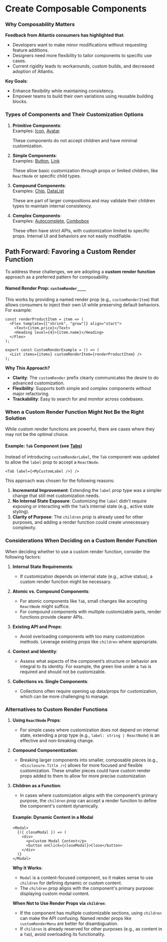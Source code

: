 
<Meta title="Guides/Creat Composable Components" />

# Create Composable Components

### Why Composability Matters

**Feedback from Atlantis consumers has highlighted that**:

- Developers want to make minor modifications without requesting feature
  additions.
- Designers need more flexibility to tailor components to specific use cases.
- Current rigidity leads to workarounds, custom builds, and decreased adoption
  of Atlantis.

**Key Goals**:

- Enhance flexibility while maintaining consistency.
- Empower teams to build their own variations using reusable building blocks.

### Types of Components and Their Customization Options

1. **Primitive Components**:  
   Examples: [Icon](..?path=/docs/components-images-and-icons-icon--docs),
   [Avatar](..?path=/docs/components-images-and-icons-avatar--docs)

   These components do not accept children and have minimal customization.

2. **Simple Components**:  
   Examples: [Button](..?path=/docs/components-actions-button--docs),
   [Link](..?path=/docs/components-text-and-typography-link--docs)

   These allow basic customization through props or limited children, like
   `ReactNode` or specific child types.

3. **Compound Components**:  
   Examples: [Chip](..?path=/docs/components-selections-chip--docs),
   [DataList](..?path=/docs/components-lists-and-tables-datalist--docs)

   These are part of larger compositions and may validate their children types
   to maintain internal consistency.

4. **Complex Components**:  
   Examples:
   [Autocomplete](..?path=/docs/components-forms-and-inputs-autocomplete--docs),
   [Combobox](..?path=/docs/components-selections-combobox--docs)

   These often have strict APIs, with customization limited to specific props.
   Internal UI and behaviors are not easily modifiable.

## Path Forward: Favoring a Custom Render Function

To address these challenges, we are adopting a **custom render function**
approach as a preferred pattern for composability.

#### Named Render Prop: `customRender____`

This works by providing a named render prop (e.g., `customRenderItem`) that
allows consumers to inject their own UI while preserving default behaviors. For
example:

```tsx
const renderProductItem = item => (
  <Flex template={["shrink", "grow"]} align="start">
    <Text>{item.price}</Text>
    <Heading level={4}>{item.name}</Heading>
  </Flex>
);

export const CustomRenderExample = () => (
  <List items={items} customRenderItem={renderProductItem} />
);
```

**Why This Approach?**

- **Clarity**: The `customRender` prefix clearly communicates the desire to do
  advanced customization.
- **Flexibility**: Supports both simple and complex components without major
  refactoring.
- **Trackability**: Easy to search for and monitor across codebases.

### When a Custom Render Function Might Not Be the Right Solution

While custom render functions are powerful, there are cases where they may not
be the optimal choice.

#### Example: `Tab` Component (see [Tabs](..?path=/docs/components-navigation-tabs--docs))

Instead of introducing `customRenderLabel`, the `Tab` component was updated to
allow the `label` prop to accept a `ReactNode`.

```tsx
<Tab label={<MyCustomLabel />} />
```

This approach was chosen for the following reasons:

1. **Incremental Improvement**: Extending the `label` prop type was a simpler
   change that still met customization needs.
2. **No Internal State Exposure**: Customizing the `label` didn’t require
   exposing or interacting with the `Tab`’s internal state (e.g., active state
   styling).
3. **Clarity of Purpose**: The `children` prop is already used for other
   purposes, and adding a render function could create unnecessary complexity.

### Considerations When Deciding on a Custom Render Function

When deciding whether to use a custom render function, consider the following
factors:

1. **Internal State Requirements**:

   - If customization depends on internal state (e.g., active status), a custom
     render function might be necessary.

2. **Atomic vs. Compound Components**:

   - For atomic components like `Tab`, small changes like accepting `ReactNode`
     might suffice.
   - For compound components with multiple customizable parts, render functions
     provide clearer APIs.

3. **Existing API and Props**:

   - Avoid overloading components with too many customization methods. Leverage
     existing props like `children` where appropriate.

4. **Context and Identity**:

   - Assess what aspects of the component’s structure or behavior are integral
     to its identity. For example, the green line under a `Tab` is required and
     should not be customizable.

5. **Collections vs. Single Components**:
   - Collections often require opening up data/props for customization, which
     can be more challenging to manage.

### Alternatives to Custom Render Functions

1. **Using `ReactNode` Props**:

   - For simple cases where customization does not depend on internal state,
     extending a prop type (e.g., `label: string | ReactNode`) is an effective
     and non-breaking change.

2. **Compound Componentization**:

   - Breaking larger components into smaller, composable pieces (e.g.,
     `<Disclosure.Title />`) allows for more focused and flexible customization.
     These smaller pieces could have custom render props added to them to allow
     for more precise customization

3. **Children as a Function**:

   - In cases where customization aligns with the component’s primary purpose,
     the `children` prop can accept a render function to define the component's
     content dynamically.

   #### Example: Dynamic Content in a Modal

   ```tsx
   <Modal>
     {({ closeModal }) => (
       <div>
         <p>Custom Modal Content</p>
         <button onClick={closeModal}>Close</button>
       </div>
     )}
   </Modal>
   ```

   **Why It Works**:

   - `Modal` is a content-focused component, so it makes sense to use `children`
     for defining dynamic or custom content.
   - The `children` prop aligns with the component's primary purpose: displaying
     custom modal content.

   **When Not to Use Render Props via `children`**:

   - If the component has multiple customizable sections, using `children` can
     make the API confusing. Named render props like `customRenderMenu` are
     better for disambiguation.
   - If `children` is already reserved for other purposes (e.g., as content in a
     `Tab`), avoid overloading its functionality.
